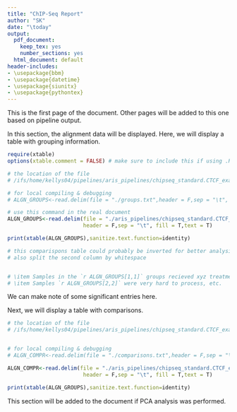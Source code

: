 ```yaml
---
title: "ChIP-Seq Report"
author: "SK"
date: "\today"
output:
  pdf_document:
    keep_tex: yes
    number_sections: yes
  html_document: default
header-includes:
- \usepackage{bbm}
- \usepackage{datetime}
- \usepackage{siunitx}
- \usepackage{pythontex}
---
```

\section{Introduction}

This is the first page of the document. Other pages will be added to this one based on pipeline output.



\section{Alignment}
\subsection{Groups}
In this section, the alignment data will be displayed. Here, we will display a table with grouping information.

```r
require(xtable)
options(xtable.comment = FALSE) # make sure to include this if using .Rmd

# the location of the file          
# /ifs/home/kellys04/pipelines/aris_pipelines/chipseq_standard.CTCF_example/__01a-alignments/inputs/groups.txt

# for local compiling & debugging 
# ALGN_GROUPS<-read.delim(file = "./groups.txt",header = F,sep = "\t", fill = T,text = T)

# use this command in the real document
ALGN_GROUPS<-read.delim(file = "./aris_pipelines/chipseq_standard.CTCF_example/__01a-alignments/inputs/groups.txt",
                        header = F,sep = "\t", fill = T,text = T)

print(xtable(ALGN_GROUPS),sanitize.text.function=identity)

# this comparispons table could probably be inverted for better analysis; treat columns as categories, rows as entries
# also split the second column by whitespace


# \item Samples in the `r ALGN_GROUPS[1,1]` groups recieved xyz treatment before sequencing
# \item Samples `r ALGN_GROUPS[2,2]` were very hard to process, etc.
```

We can make note of some significant entries here. 
\begin{itemize}

\end{itemize}

\subsection{Comparisions}

Next, we will display a table with comparisons. 

```r

# the location of the file          
# /ifs/home/kellys04/pipelines/aris_pipelines/chipseq_standard.CTCF_example/__01a-alignments/inputs/


# for local compiling & debugging 
# ALGN_COMPR<-read.delim(file = "./comparisons.txt",header = F,sep = "\t", fill = T,text = T)

ALGN_COMPR<-read.delim(file = "./aris_pipelines/chipseq_standard.CTCF_example/__01a-alignments/inputs/comparisons.txt",
                        header = F,sep = "\t", fill = T,text = T)

print(xtable(ALGN_GROUPS),sanitize.text.function=identity)
```


\section{PCA Analysis}

This section will be added to the document if PCA analysis was performed. 



